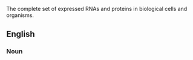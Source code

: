 The complete set of expressed RNAs and proteins in biological cells and organisms.

==English==
{{wikipedia}}

===Noun===
{{en-noun}}